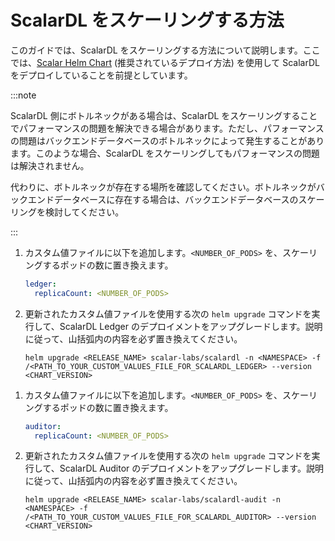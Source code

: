 ---
---

# ScalarDL をスケーリングする方法


<TranslationBanner />

このガイドでは、ScalarDL をスケーリングする方法について説明します。ここでは、[Scalar Helm Chart](https://github.com/scalar-labs/helm-charts) (推奨されているデプロイ方法) を使用して ScalarDL をデプロイしていることを前提としています。

:::note

ScalarDL 側にボトルネックがある場合は、ScalarDL をスケーリングすることでパフォーマンスの問題を解決できる場合があります。ただし、パフォーマンスの問題はバックエンドデータベースのボトルネックによって発生することがあります。このような場合、ScalarDL をスケーリングしてもパフォーマンスの問題は解決されません。

代わりに、ボトルネックが存在する場所を確認してください。ボトルネックがバックエンドデータベースに存在する場合は、バックエンドデータベースのスケーリングを検討してください。

:::

<Tabs groupId="components" queryString>
  <TabItem value="scalardl-ledger" label="ScalarDL Ledger" default>

  1. カスタム値ファイルに以下を追加します。`<NUMBER_OF_PODS>` を、スケーリングするポッドの数に置き換えます。

     ```yaml
     ledger:
       replicaCount: <NUMBER_OF_PODS>
     ```

  1. 更新されたカスタム値ファイルを使用する次の `helm upgrade` コマンドを実行して、ScalarDL Ledger のデプロイメントをアップグレードします。説明に従って、山括弧内の内容を必ず置き換えてください。

     ```console
     helm upgrade <RELEASE_NAME> scalar-labs/scalardl -n <NAMESPACE> -f /<PATH_TO_YOUR_CUSTOM_VALUES_FILE_FOR_SCALARDL_LEDGER> --version <CHART_VERSION>
     ```

  </TabItem>
  <TabItem value="scalardl-auditor" label="ScalarDL Auditor" default>

  1. カスタム値ファイルに以下を追加します。`<NUMBER_OF_PODS>` を、スケーリングするポッドの数に置き換えます。

     ```yaml
     auditor:
       replicaCount: <NUMBER_OF_PODS>
     ```

  1. 更新されたカスタム値ファイルを使用する次の `helm upgrade` コマンドを実行して、ScalarDL Auditor のデプロイメントをアップグレードします。説明に従って、山括弧内の内容を必ず置き換えてください。

     ```console
     helm upgrade <RELEASE_NAME> scalar-labs/scalardl-audit -n <NAMESPACE> -f /<PATH_TO_YOUR_CUSTOM_VALUES_FILE_FOR_SCALARDL_AUDITOR> --version <CHART_VERSION>
     ```

  </TabItem>
</Tabs>
